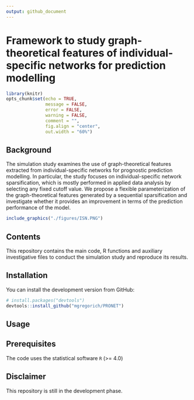```yaml
---
output: github_document
---
```



# Framework to study graph-theoretical features of individual-specific networks for prediction modelling

```r
library(knitr)
opts_chunk$set(echo = TRUE,
               message = FALSE,
               error = FALSE,
               warning = FALSE,
               comment = "",
               fig.align = "center",
               out.width = "60%")
```

## Background

The simulation study examines the use of graph-theoretical features extracted from individual-specific networks for prognostic prediction modelling. In particular, the study focuses on individual-specific network sparsification, which is mostly performed in applied data analysis by selecting any fixed cutoff value. We propose a flexible parameterization of the graph-theoretical features generated by a sequential sparsification and investigate whether it provides an improvement in terms of the prediction performance of the model.

```r
include_graphics("./figures/ISN.PNG")
```

## Contents
This repository contains the main code, R functions and auxiliary investigative files to conduct the simulation study and reproduce its results.


## Installation
You can install the development version from GitHub:

``` r
# install.packages("devtools")
devtools::install_github("mgregorich/PRONET")
```

## Usage


## Prerequisites

The code uses the statistical software `R` (>= 4.0) 


## Disclaimer

This repository is still in the development phase. 